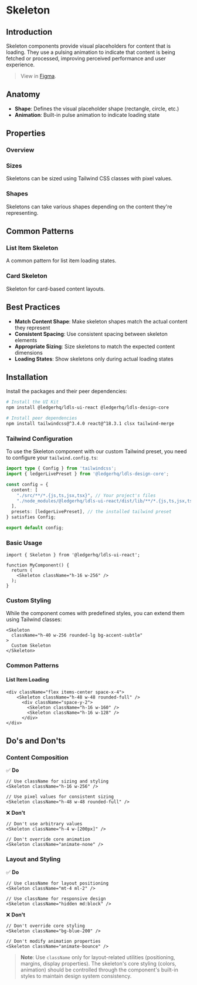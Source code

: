 
<Meta title="Communication/Skeleton" of={SkeletonStories} />

# Skeleton

<CustomTabs>
  <Tab label="Overview">

## Introduction

Skeleton components provide visual placeholders for content that is loading. They use a pulsing animation to indicate that content is being fetched or processed, improving perceived performance and user experience.

> View in [Figma](https://www.figma.com/design/JxaLVMTWirCpU0rsbZ30k7/2.-Components-Library?node-id=8004-10676&m=dev).

## Anatomy

<Canvas of={SkeletonStories.Default} />

- **Shape**: Defines the visual placeholder shape (rectangle, circle, etc.)
- **Animation**: Built-in pulse animation to indicate loading state

## Properties

### Overview

<Canvas of={SkeletonStories.Default} />
<Controls of={SkeletonStories.Default} />

### Sizes

Skeletons can be sized using Tailwind CSS classes with pixel values.

<Canvas of={SkeletonStories.Sizes} />

### Shapes

Skeletons can take various shapes depending on the content they're representing.

<Canvas of={SkeletonStories.Shapes} />

## Common Patterns

### List Item Skeleton

A common pattern for list item loading states.

<Canvas of={SkeletonStories.ListItem} />

### Card Skeleton

Skeleton for card-based content layouts.

<Canvas of={SkeletonStories.Card} />

## Best Practices

- **Match Content Shape**: Make skeleton shapes match the actual content they represent
- **Consistent Spacing**: Use consistent spacing between skeleton elements
- **Appropriate Sizing**: Size skeletons to match the expected content dimensions
- **Loading States**: Show skeletons only during actual loading states

</Tab>
<Tab label="Implementation">

## Installation

Install the packages and their peer dependencies:

```bash
# Install the UI Kit
npm install @ledgerhq/ldls-ui-react @ledgerhq/ldls-design-core

# Install peer dependencies
npm install tailwindcss@^3.4.0 react@^18.3.1 clsx tailwind-merge
```

### Tailwind Configuration

To use the Skeleton component with our custom Tailwind preset, you need to configure your `tailwind.config.ts`:

```typescript
import type { Config } from 'tailwindcss';
import { ledgerLivePreset } from '@ledgerhq/ldls-design-core';

const config = {
  content: [
    "./src/**/*.{js,ts,jsx,tsx}", // Your project's files
    "./node_modules/@ledgerhq/ldls-ui-react/dist/lib/**/*.{js,ts,jsx,tsx}" // Ledger UI Kit components
  ],
  presets: [ledgerLivePreset], // the installed tailwind preset
} satisfies Config;

export default config;
```

### Basic Usage

```tsx
import { Skeleton } from '@ledgerhq/ldls-ui-react';

function MyComponent() {
  return (
    <Skeleton className="h-16 w-256" />
  );
}
```

### Custom Styling

While the component comes with predefined styles, you can extend them using Tailwind classes:

```tsx
<Skeleton
  className="h-40 w-256 rounded-lg bg-accent-subtle"
>
  Custom Skeleton
</Skeleton>
```

### Common Patterns

#### List Item Loading

```tsx
<div className="flex items-center space-x-4">
    <Skeleton className="h-48 w-48 rounded-full" />
      <div className="space-y-2">
        <Skeleton className="h-16 w-160" />
        <Skeleton className="h-16 w-128" />
      </div>
</div>
```

## Do's and Don'ts

### Content Composition

✅ **Do**

```tsx
// Use className for sizing and styling
<Skeleton className="h-16 w-256" />

// Use pixel values for consistent sizing
<Skeleton className="h-48 w-48 rounded-full" />
```

❌ **Don't**

```tsx
// Don't use arbitrary values
<Skeleton className="h-4 w-[200px]" />

// Don't override core animation
<Skeleton className="animate-none" />
```

### Layout and Styling

✅ **Do**

```tsx
// Use className for layout positioning
<Skeleton className="mt-4 ml-2" />

// Use className for responsive design
<Skeleton className="hidden md:block" />
```

❌ **Don't**

```tsx
// Don't override core styling
<Skeleton className="bg-blue-200" />

// Don't modify animation properties
<Skeleton className="animate-bounce" />
```

> **Note**: Use `className` only for layout-related utilities (positioning, margins, display properties). The skeleton's core styling (colors, animation) should be controlled through the component's built-in styles to maintain design system consistency.

</Tab>
</CustomTabs>
